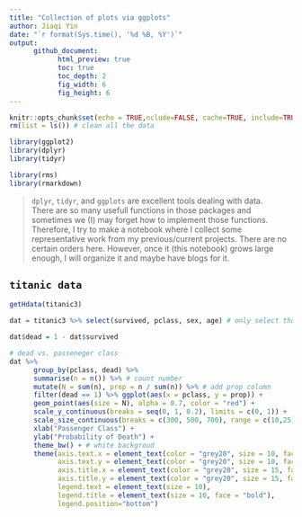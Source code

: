 ```yaml
---
title: "Collection of plots via ggplots"
author: Jiaqi Yin
date: "`r format(Sys.time(), '%d %B, %Y')`"
output: 
      github_document:
            html_preview: true
            toc: true
            toc_depth: 2
            fig_width: 6
            fig_height: 6
---
```


```r
knitr::opts_chunk$set(echo = TRUE,nclude=FALSE, cache=TRUE, include=TRUE, message=FALSE, warning=FALSE)
rm(list = ls()) # clean all the data
```

```r
library(ggplot2)
library(dplyr)
library(tidyr)

library(rms)
library(rmarkdown)
```
> `dplyr`, `tidyr`, and `ggplots` are excellent tools dealing with data.  
There are so many usefull functions in those packages and sometimes we (I) may forget how to implement those functions. Therefore, I try to make a notebook where I collect some representative work from my previous/current projects. There are no certain orders here. However, once it (this notebook) grows large enough, I will organize it and maybe have blogs for it.

## `titanic data`

```r
getHdata(titanic3)

dat = titanic3 %>% select(survived, pclass, sex, age) # only select those variables

dat$dead = 1 - dat$survived

# dead vs. passeneger class
dat %>%
      group_by(pclass, dead) %>%
      summarise(n = n()) %>% # count number
      mutate(N = sum(n), prop = n / sum(n)) %>% # add prop column
      filter(dead == 1) %>% ggplot(aes(x = pclass, y = prop)) + 
      geom_point(aes(size = N), alpha = 0.7, color = "red") +
      scale_y_continuous(breaks = seq(0, 1, 0.2), limits = c(0, 1)) +
      scale_size_continuous(breaks = c(300, 500, 700), range = c(10,25), name = "Size") + 
      xlab("Passenger Class") +
      ylab("Probability of Death") +
      theme_bw() + # white backgroud
      theme(axis.text.x = element_text(color = "grey20", size = 10, face = "plain"),
            axis.text.y = element_text(color = "grey20", size = 10, face = "plain"),
            axis.title.x = element_text(color = "grey20", size = 15, face = "bold"),
            axis.title.y = element_text(color = "grey20", size = 15, face = "bold"),
            legend.text = element_text(size = 10),
            legend.title = element_text(size = 10, face = "bold"),
            legend.position="bottom")
```


